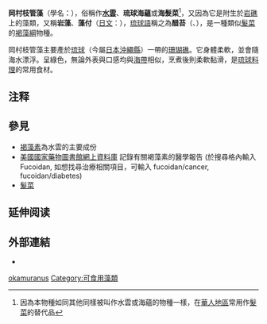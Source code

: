 {{Speciesbox 
 | image = Japanese_Mozuku.jpg
 | taxon = Cladosiphon okamuranus 
 | authority = Tokida
}}

'''岡村枝管藻'''（學名：''{{lang|la|Cladosiphon okamuranus}}''），俗稱作'''[[水雲|水雲]]'''、'''琉球海蘊'''或'''海髮菜'''<ref>因為本物種如同其他同樣被叫作水雲或海蘊的物種一樣，在[[華人地區|華人地區]]常用作[[髮菜|髮菜]]的替代品</ref>，又因為它是附生於[[岩礁|岩礁]]上的藻類，又稱'''岩藻'''、'''藻付'''（[[日文|日文]]：{{lang|ja|藻付、モズク}}），[[琉球語|琉球語]]稱之為'''醋苔'''（{{lang|ryu|醋苔}}、{{lang|ryu|スヌイ}}），是一種類似[[髮菜|髮菜]]的[[褐藻綱|褐藻綱]]物種。

岡村枝管藻主要產於[[琉球|琉球]]（今屬[[日本|日本]][[沖繩縣|沖繩縣]]）一帶的[[珊瑚礁|珊瑚礁]]。它身體柔軟，並會隨海水漂浮。呈綠色，無論外表與口感均與[[海帶|海帶]]相似，烹煮後則柔軟黏滑，是[[琉球料理|琉球料理]]的常用食材。

== 注释 ==
{{reflist|2}}

== 參見 ==
* [[褐藻素|褐藻素]]為水雲的主要成份
* [http://www.ncbi.nlm.nih.gov/entrez/query.fcgi?CMD=search&DB=pubmed 美國國家藥物圖書館網上資料庫] {{Wayback|url=http://www.ncbi.nlm.nih.gov/entrez/query.fcgi?CMD=search&DB=pubmed |date=20011015100129 }} 記錄有關褐藻素的醫學報告 (於搜尋格內輸入 Fucoidan, 如想找尋治療相關項目，可輸入 fucoidan/cancer, fucoidan/diabetes)
* [[髮菜|髮菜]]

== 延伸阅读 ==
{{Wikisource further reading}}

== 外部連結 ==
{{commonscat|Cladosiphon okamuranus}}
* {{Wikispecies-inline|Cladosiphon okamuranus}}

{{Taxonbar|from=Q1018095}}
{{algae-stub}}

[[Category:枝管藻屬|okamuranus]]
[[Category:可食用藻類|Category:可食用藻類]]